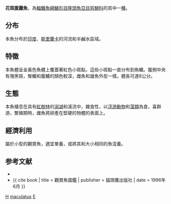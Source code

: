 {{Speciesbox
| genus = Etroplus
| species = maculatus
| status = LC
| status_system = IUCN3.1
| authority = [[Bloch|Bloch]], 1795
| synonyms = *''Chaetodon maculatus''<br /><small>Bloch, 1795</small>
*''Glyphisodon kakaitsel''<br /><small>Lacepède, 1802</small>
}}

'''花斑腹麗魚'''，為[[輻鰭魚綱|輻鰭魚綱]][[鱸形目|鱸形目]][[隆頭魚亞目|隆頭魚亞目]][[慈鯛科|慈鯛科]]的其中一[[種|種]]。

==分布==
本魚分布於[[印度|印度]]、[[斯里蘭卡|斯里蘭卡]]的河流和半鹹水區域。

==特徵==
本魚體呈金黃色魚體上覆蓋著紅色小斑點，這些小斑點一直分布到魚鰭。腹側中央有塊黑斑，臀鰭和腹鰭的顏色較深，雌魚和雄魚外型一樣。體長可達8公分。

==生態==
本魚棲息在具有[[紅樹林|紅樹林]]的[[潟湖|潟湖]]和溪流中，雜食性，以[[浮游動物|浮游動物]]和[[藻類|藻類]]為食，喜群游，繁殖期時，雌魚將卵產在堅硬的物體的表面上。

==經濟利用==
屬於小型的觀賞魚，適宜單養，或將其和大小相同的魚混養。

==参考文献==
*{{FishBase_species|genus=Etroplus|species=maculatus|year=2011|month=12}}
*{{ cite book | title = 觀賞魚圖鑑 | publisher = 貓頭鷹出版社 | date = 1996年6月 }}

{{Taxonbar}}

[[Category:觀賞魚|H]]
[[Category:腹麗魚屬|maculatus]]
[[Category:1795年描述的魚類|E]]